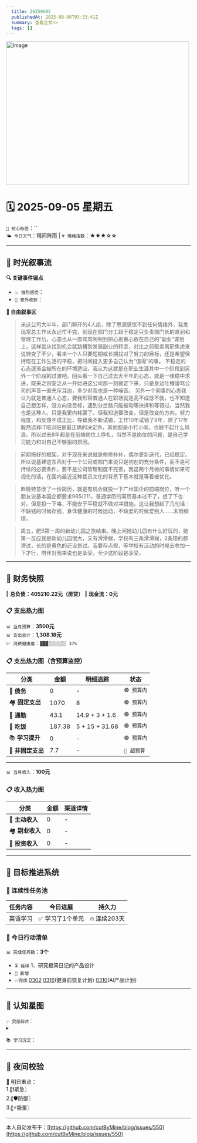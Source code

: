 ```yaml
---
  title: 20250905
  publishedAt: 2025-09-06T03:33:41Z
  summary: 查看全文>>
  tags: []
---
```


<img width="499" height="390" alt="Image" src="https://github.com/user-attachments/assets/7dc0749c-279a-4195-be0f-f81a6e905344" />

# 🗓️ 2025-09-05 星期五  
`🔑 核心标签`：``  
`🌤️ 今日天气`：晴间阵雨 | `💗 情绪指数`：★★★☆☆   

---


## 🌊 **时光叙事流**
**🔍 关键事件锚点**  
- `💥 强烈感受`：            
- `🎉 意外收获`：           

**📖 自由叙事区**  
> 来这公司大半年，部门聊开的4人组，除了思源感觉不到任何情绪外，我发现常总工作从永远忙不完，到现在部门分工趋于稳定只负责部门长的直到和管理工作后，心态也从一直骂骂咧咧到把心思重心放在自己的“副业”谋划上，这样就从找到机会就跳槽到发展副业的转变，对比之前贩卖离职焦虑来说转变了不少，看来一个人只要短期或长期找对了努力的目标，还是希望保持现在工作生活的平稳，把时间投入更多自己认为“值得”的事。
> 不稳定的心态逐渐会被所在的环境适应，我认为这就是在职业生涯其中一个阶段到另外一个阶段的过渡吧。回头看一下自己过去大半年的心态，就是一味稳中求进，既来之则安之从一开始进这公司那一刻就定下来，只是身边吐槽谩骂公司的声音一直充斥耳边，多少对我也是一种噪音。
> 另外一个同事的心态我认为就是普通人心态，要我形容普通人在职场就是高不成低不就，也不知道自己想怎样，没方向没目标，遇到分岔路只能被动等抉择和等错过，当然我也是这种人，只是我更内耗罢了。但我知道要改变，但是改变的方向，努力程度，和反馈不成正比，导致我不断试错，工作10年试错了8年，除了17年毅然选择IT培训班是最正确的决定外，其他都是小打小闹，也掀不起什么风浪。所以过去8年都是在前端岗位上挣扎，当然不是岗位的问题，是自己学习能力和对自己不够狠的原因。

> 前期搭好的框架，对于现在来说就是修修补补，偶尔更新迭代，已经稳定。所以说基建这东西对于一个公司或部门来说只是初创的充分条件，而不是可持续的必要条件，要不是公司管理制度不完善，我这两个月做的事情如果可视化的话，在国内最近这种裁员文化的背景下基本就是等着被优化。

> 昨晚特意改了一份简历，就是有机会就投一下广州国企的前端岗位，听一个朋友说基本国企都要求985/211，普通学历的简历基本过不了，想了下也对。但是投一下咯，不能安于平稳就不做对冲措施。这让我想起了几句话：不缺钱的时候存钱，身体健康的时候运动，不缺爱的时候爱别人……未雨绸缪。

> 周五，肥B第一周的新幼儿园之旅结束。晚上问她幼儿园有什么好玩的，她第一反应就是新幼儿园很大，又有滑滑梯，学校有三条滑滑梯，2条短的都滑过，长的是黄色的还没划过。我要存点假，等学校有活动的时候去参加一下才行，陪伴对我来说也是享受，至少这阶段是享受。


---

## 💸 **财务快照**
‖ **总负债：405210.22元（房贷）**
‖ **现金流：0元**

### 📋 支出热力图

`📊 当月预算`：**3500元**  
`📊 支出合计`：**1,308.18元**  
`💹 消费健康度`：`▓▓▓░░░░░░░ 37%`  
### 📋 支出热力图（含预算监控）
| 分类         | 金额    | 明细追踪                  | 状态           |
|--------------|---------|---------------------------|----------------|
| 🏦 **债务**    | 0   |  -  | `🟢 预算内`   |
| 🏘️ **固定支出** | 1070     |  8  | `🟢 预算内`     |
| 🚌 **通勤**     | 43.1   |  14.9 + 3 + 1.6 | `🟢 预算内`     |
| 🍜 **吃饭**     | 187.38  | 5 + 15 + 31.68 | `🟢 预算内`   |
| 📚 **学习提升** | 0      | -     | `🟢 预算内`     |
| 🎲 **非固定支出** | 7.7   |  -  | `🔴 超预算`  |
---

`📊 当月收入`：**100元**  

### 📋 收入热力图
| 分类         | 金额    | 渠道详情             |
|--------------|---------|-------------------------|
| 🏦 **主动收入**  | 0                | -        |
| 🏘️ **副业收入**  | 0                | -        |
| 🚌 **投资收入**  | 0                | -        |



---

## 🎯 **目标推进系统**

### 🔄 连续性任务池
| 任务内容                | 今日进展          | 持久力     |
|-------------------------|-------------------|------------|
| 英语学习         | ✅ 学习了1个单元 | 🔥 连续203天  |




### 📌 今日行动清单

`📊 完成任务数`：**3个**  
- `⏳ 延续` 1、研究极简日记的产品设计             
- `🚩 新增`   
- `✅完成` [0302](note://WEB9685e40ae7a6464db1196641a1ffd0ee)   [0316](note://WEBc1fcc89ec3e741538b703e8017b38c9f)(健身前恢复计划)  [0310](note://WEBfc89f9187c014fbe9fab88e2d09b4bde)(AI产品计划)


---

## 🌌 **认知星图**
`💡 灵感碎片`：  
▸ 


`📚 学习沉淀`：  
>    

---

## 🌃 夜间校验

🚀 明日重点：  
1.〖❗紧急〗  
2.〖🛡️防御〗  
3.〖⚡能量〗



---
本人自动发布于：[https://github.com/cutByMine/blog/issues/550](https://github.com/cutByMine/blog/issues/550)

